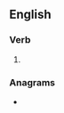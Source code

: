 ==English==

===Verb===
{{head|en|present participle}}

# {{present participle of|outplace|lang=en|nocat=1}}

===Anagrams===
* {{anagrams|en|a=acgilnoptu|copulating}}